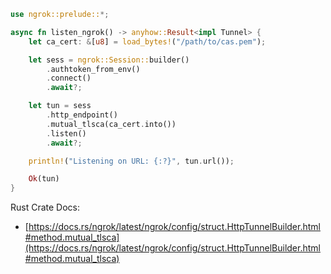 ```rust
use ngrok::prelude::*;

async fn listen_ngrok() -> anyhow::Result<impl Tunnel> {
    let ca_cert: &[u8] = load_bytes!("/path/to/cas.pem");

    let sess = ngrok::Session::builder()
        .authtoken_from_env()
        .connect()
        .await?;

    let tun = sess
        .http_endpoint()
        .mutual_tlsca(ca_cert.into())
        .listen()
        .await?;

    println!("Listening on URL: {:?}", tun.url());

    Ok(tun)
}
```

Rust Crate Docs:

- [https://docs.rs/ngrok/latest/ngrok/config/struct.HttpTunnelBuilder.html#method.mutual_tlsca](https://docs.rs/ngrok/latest/ngrok/config/struct.HttpTunnelBuilder.html#method.mutual_tlsca)
